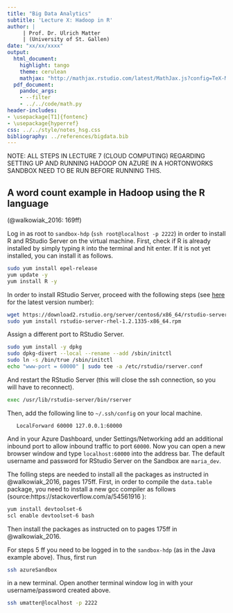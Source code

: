 ```yaml
---
title: "Big Data Analytics"
subtitle: 'Lecture X: Hadoop in R'
author: |
     | Prof. Dr. Ulrich Matter
     | (University of St. Gallen)
date: "xx/xx/xxxx"
output:
  html_document:
    highlight: tango
    theme: cerulean
    mathjax: "http://mathjax.rstudio.com/latest/MathJax.js?config=TeX-MML-AM_CHTML"
  pdf_document:
    pandoc_args:
    - --filter
    - ../../code/math.py
header-includes:
- \usepackage[T1]{fontenc}
- \usepackage{hyperref}
css: ../../style/notes_hsg.css
bibliography: ../references/bigdata.bib
---
```



NOTE: ALL STEPS IN LECTURE 7 (CLOUD COMPUTING) REGARDING SETTING UP AND RUNNING HADOOP ON AZURE IN 
A HORTONWORKS SANDBOX NEED TO BE RUN BEFORE RUNNING THIS.


## A word count example in Hadoop using the R language
(@walkowiak_2016: 169ff)

Log in as root to `sandbox-hdp` (`ssh root@localhost -p 2222`) in order to install R and RStudio Server on the virtual machine. First, check if R is already installed by simply typing `R` into the terminal and hit enter. If it is not yet installed, you can install it as follows.

```bash
sudo yum install epel-release
yum update -y
yum install R -y
```


In order to install RStudio Server, proceed with the following steps (see [here](https://www.rstudio.com/products/rstudio/download-server/) for the latest version number):

```bash
wget https://download2.rstudio.org/server/centos6/x86_64/rstudio-server-rhel-1.2.1335-x86_64.rpm
sudo yum install rstudio-server-rhel-1.2.1335-x86_64.rpm
```


Assign a different port to RStudio Server.

```bash
sudo yum install -y dpkg
sudo dpkg-divert --local --rename --add /sbin/initctl
sudo ln -s /bin/true /sbin/initctl
echo "www-port = 60000" | sudo tee -a /etc/rstudio/rserver.conf
```

And restart the RStudio Server (this will close the ssh connection, so you will have to reconnect).

```bash
exec /usr/lib/rstudio-server/bin/rserver
```

Then, add the following line to `~/.ssh/config` on your local machine.

```{}
   LocalForward 60000 127.0.0.1:60000
```

And in your Azure Dashboard, under Settings/Networking add an additional inbound port to allow inbound traffic to port `60000`. Now you can open a new browser window and type `localhost:60000` into the address bar. The default username and password for RStudio Server on the Sandbox are `maria_dev`. 

The folling steps are needed to install all the packages as instructed in @walkowiak_2016, pages 175ff. First, in order to compile the `data.table` package, you need to install a new gcc compiler as follows (source:https://stackoverflow.com/a/54561916 ):

```bash
yum install devtoolset-6
scl enable devtoolset-6 bash
```

Then install the packages as instructed on to pages 175ff in @walkowiak_2016.





For steps 5 ff you need to be logged in to the `sandbox-hdp` (as in the Java example above). Thus, first run


```bash
ssh azureSandbox
```


in a new terminal. Open another terminal window log in with your username/password created above.

```bash
ssh umatter@localhost -p 2222
```


